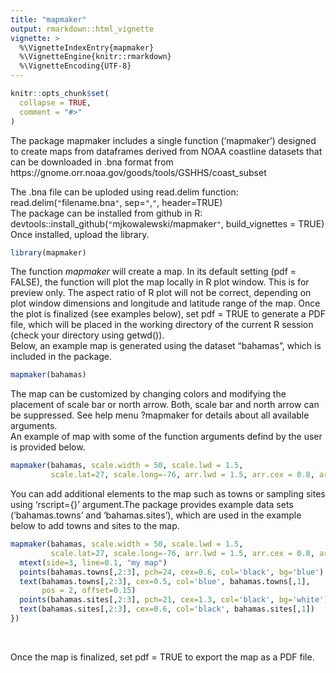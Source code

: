 ```yaml
---
title: "mapmaker"
output: rmarkdown::html_vignette
vignette: >
  %\VignetteIndexEntry{mapmaker}
  %\VignetteEngine{knitr::rmarkdown}
  %\VignetteEncoding{UTF-8}
---
```


```r
knitr::opts_chunk$set(
  collapse = TRUE,
  comment = "#>"
)
```

The package mapmaker includes a single function ('mapmaker') designed to create maps from dataframes derived from NOAA coastline datasets that can be downloaded in .bna format from 
https://gnome.orr.noaa.gov/goods/tools/GSHHS/coast_subset

The .bna file can be uploded using read.delim function:
<br>
read.delim(`"`filename.bna`"`, sep=`"`,`"`, header=TRUE)
<br>
The package can be installed from github in R:
<br>
devtools::install_github(`"`mjkowalewski/mapmaker`"`, build_vignettes = TRUE)
<br>
Once installed, upload the library.


```r
library(mapmaker)
```

The function *mapmaker* will create a map. In its default setting (pdf = FALSE), the function will plot the map locally in R plot window. This is for preview only. The aspect ratio of R plot will not be correct, depending on plot window dimensions and longitude and latitude range of the map. Once the plot is finalized (see examples below), set pdf = TRUE to generate a PDF file, which will be placed in the working directory of the current R session (check your directory using getwd()).
<br>
Below, an example map is generated using the dataset "bahamas", which is included in the package.

```r
mapmaker(bahamas)
```

The map can be customized by changing colors and modifying the placement of scale bar or north arrow. Both, scale bar and north arrow can be suppressed. See help menu ?mapmaker for details about all available arguments.
<br>
An example of map with some of the function arguments defind by the user is provided below.

```r
mapmaker(bahamas, scale.width = 50, scale.lwd = 1.5,
         scale.lat=27, scale.long=-76, arr.lwd = 1.5, arr.cex = 0.8, arr.coord = c(-73, 26.5, 27.5), sea.col='turquoise', land.col='yellow', coast.col = 'gray50')
```


You can add additional elements to the map such as towns or sampling sites using 'rscript={}' argument.The package provides example data sets ('bahamas.towns' and 'bahamas.sites'), which are used in the example below to add towns and sites to the map.

```r
mapmaker(bahamas, scale.width = 50, scale.lwd = 1.5,
         scale.lat=27, scale.long=-76, arr.lwd = 1.5, arr.cex = 0.8, arr.coord = c(-73, 26.5, 27.5), rscript={
  mtext(side=3, line=0.1, "my map")
  points(bahamas.towns[,2:3], pch=24, cex=0.6, col='black', bg='blue')
  text(bahamas.towns[,2:3], cex=0.5, col='blue', bahamas.towns[,1],
       pos = 2, offset=0.15)
  points(bahamas.sites[,2:3], pch=21, cex=1.3, col='black', bg='white')
  text(bahamas.sites[,2:3], cex=0.6, col='black', bahamas.sites[,1])
})
```
<br>

Once the map is finalized, set pdf = TRUE to export the map as a PDF file.

